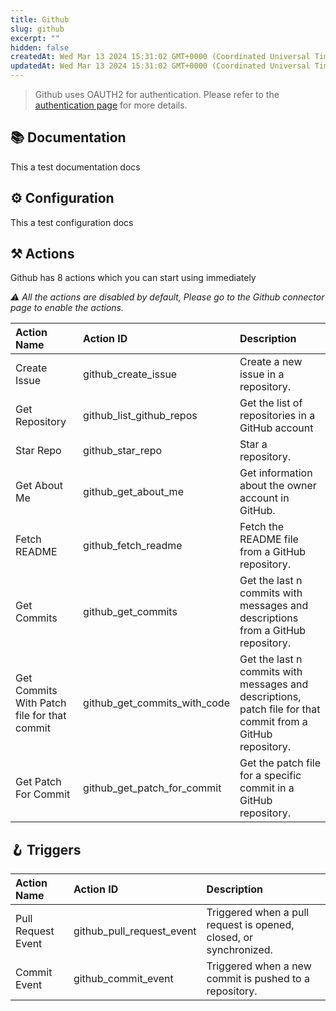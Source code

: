 ```yaml
---
title: Github
slug: github
excerpt: ""
hidden: false
createdAt: Wed Mar 13 2024 15:31:02 GMT+0000 (Coordinated Universal Time)
updatedAt: Wed Mar 13 2024 15:31:02 GMT+0000 (Coordinated Universal Time)
---
```


> Github uses OAUTH2 for authentication. Please refer to the [authentication page](/docs/authentication) for more details.

## 📚 Documentation

This a test documentation docs

## ⚙️ Configuration

This a test configuration docs

## ⚒️ Actions

Github has 8 actions which you can start using immediately

 _⚠️ All the actions are disabled by default, Please go to the Github connector page to enable the actions._


| Action Name            | Action ID                   | Description                                       |
| :--------------------- | :-------------------------- | :------------------------------------------------ |
| Create Issue | github_create_issue | Create a new issue in a repository. |
| Get Repository | github_list_github_repos | Get the list of repositories in a GitHub account |
| Star Repo | github_star_repo | Star a repository. |
| Get About Me | github_get_about_me | Get information about the owner account in GitHub. |
| Fetch README | github_fetch_readme | Fetch the README file from a GitHub repository. |
| Get Commits | github_get_commits | Get the last n commits with messages and descriptions from a GitHub repository. |
| Get Commits With Patch file for that commit | github_get_commits_with_code | Get the last n commits with messages and descriptions, patch file for that commit from a GitHub repository. |
| Get Patch For Commit | github_get_patch_for_commit | Get the patch file for a specific commit in a GitHub repository. |

## 🪝 Triggers


| Action Name            | Action ID                   | Description                                       |
| :--------------------- | :-------------------------- | :------------------------------------------------ |
| Pull Request Event | github_pull_request_event | Triggered when a pull request is opened, closed, or synchronized. |
| Commit Event | github_commit_event | Triggered when a new commit is pushed to a repository. |
